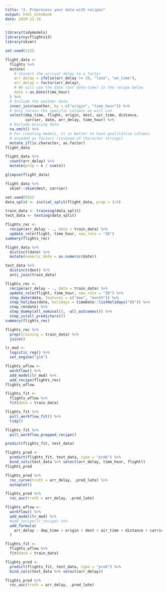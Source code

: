 ```yaml
---
title: "2. Preprocess your data with recipes"
output: html_notebook
date: 2020-11-16
---
```



```r
library(tidymodels)
library(nycflights13)
library(skimr)
```


```r
set.seed(123)

flight_data <- 
  flights %>% 
  mutate(
    # Convert the arrival delay to a factor
    arr_delay = ifelse(arr_delay >= 30, "late", "on_time"),
    arr_delay = factor(arr_delay),
    # We will use the date (not date-time) in the recipe below
    date = as.Date(time_hour)
  ) %>% 
  # Include the weather data
  inner_join(weather, by = c("origin", "time_hour")) %>% 
  # Only retain the specific columns we will use
  select(dep_time, flight, origin, dest, air_time, distance, 
         carrier, date, arr_delay, time_hour) %>% 
  # Exclude missing data
  na.omit() %>% 
  # For creating models, it is better to have qualitative columns
  # encoded as factors (instead of character strings)
  mutate_if(is.character, as.factor)
flight_data
```


```r
flight_data %>%
  count(arr_delay) %>%
  mutate(prop = n / sum(n))
```


```r
glimpse(flight_data)
```


```r
flight_data %>%
  skimr::skim(dest, carrier)
```


```r
set.seed(555)
data_split <- initial_split(flight_data, prop = 3/4)

train_data <- training(data_split)
test_data <- testing(data_split)
```


```r
flights_rec <-
  recipe(arr_delay ~ ., data = train_data) %>%
  update_role(flight, time_hour, new_role = "ID")
summary(flights_rec)
```


```r
flight_data %>%
  distinct(date) %>%
  mutate(numeric_date = as.numeric(date))
```

```r
test_data %>% 
  distinct(dest) %>% 
  anti_join(train_data)
```


```r
flights_rec <-
  recipe(arr_delay ~ ., data = train_data) %>%
  update_role(flight, time_hour, new_role = "ID") %>%
  step_date(date, features = c("dow", "month")) %>%
  step_holiday(date, holidays = timeDate::listHolidays("US")) %>%
  step_rm(date) %>%
  step_dummy(all_nominal(), -all_outcomes()) %>%
  step_zv(all_predictors())
summary(flights_rec)
```

```r
flights_rec %>% 
  prep(training = train_data) %>% 
  juice()
```


```r
lr_mod <-
  logistic_reg() %>%
  set_engine("glm")
```


```r
flights_wflow <-
  workflow() %>%
  add_model(lr_mod) %>%
  add_recipe(flights_rec)
flights_wflow
```


```r
flights_fit <-
  flights_wflow %>%
  fit(data = train_data) 
```


```r
flights_fit %>%
  pull_workflow_fit() %>%
  tidy()
```


```r
flights_fit %>%
  pull_workflow_prepped_recipe()
```


```r
predict(flights_fit, test_data)
```


```r
flights_pred <-
  predict(flights_fit, test_data, type = "prob") %>%
  bind_cols(test_data %>% select(arr_delay, time_hour, flight))
flights_pred
```


```r
flights_pred %>%
  roc_curve(truth = arr_delay, .pred_late) %>%
  autoplot()
```


```r
flights_pred %>%
  roc_auc(truth = arr_delay, .pred_late)
```


```r
flights_wflow <- 
  workflow() %>% 
  add_model(lr_mod) %>% 
  #add_recipe(lr_recipe) %>%
  add_formula(
    arr_delay ~ dep_time + origin + dest + air_time + distance + carrier + date
  )

flights_fit <-
  flights_wflow %>%
  fit(data = train_data)

flights_pred <-
  predict(flights_fit, test_data, type = "prob") %>%
  bind_cols(test_data %>% select(arr_delay))

flights_pred %>%
  roc_auc(truth = arr_delay, .pred_late)
```


